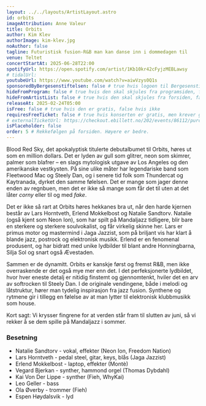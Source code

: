```yaml
---
layout: ../../layouts/ArtistLayout.astro
id: orbits
imageAttribution: Anne Valeur
title: Orbits
author: Kim Klev
authorImage: kim-klev.jpg
noAuthor: false
tagline: Futuristisk fusion-R&B man kan danse inn i dommedagen til
venue: Teltet
concertStartAt: 2025-06-28T22:00
spotifyUrl: https://open.spotify.com/artist/1Kb10kr42cFyjzMEBLawsy
# tidalUrl:
youtubeUrl: https://www.youtube.com/watch?v=aiwVzys0Q1s
sponsoredByBergesenstiftelsen: false # true hvis logoen til Bergesenstiftelsen skal vises, false hvis ikke
hideFromProgram: false # true hvis den skal skjules fra programsiden, false hvis den skal vises
hideFromArtistList: false # true hvis den skal skjules fra forsiden, false hvis den skal vises
releaseAt: 2025-02-24T05:00
isFree: false # true hvis den er gratis, false hvis ikke
requiresFreeTicket: false # true hvis konserten er gratis, men krever gratisbillett
# externalTicketUrl: https://checkout.ebillett.no/202/events/86112/purchase/setup
isPlaceholder: false
order: 5 # Rekkefølgen på forsiden. Høyere er bedre.
---
```


Blood Red Sky, det apokalyptisk titulerte debutalbumet til Orbits, høres ut som en million dollars. Det er lyden av gull som glitrer, neon som skimrer, palmer som blafrer – en slags mytologisk utgave av Los Angeles og den amerikanske vestkysten. På sine ulike måter har legendariske band som Fleetwood Mac og Steely Dan, og i senere tid folk som Thundercat og Kaytranada, dyrket den samme følelsen. Det er mange som jager denne enden av regnbuen, men det er ikke så mange som får det til uten at det låter _corny_ eller til og med _fake_.

Det er ikke så rart at Orbits høres hekkanes bra ut, når den harde kjernen består av Lars Horntveth, Erlend Mokkelbost og Natalie Sandtorv. Natalie (også kjent som Neon Ion), som har spilt på Mandaljazz tidligere, blir bare en sterkere og sterkere soulvokalist, og får virkelig skinne her. Lars er primus motor og mastermind i Jaga Jazzist, som på briljant vis har klart å blande jazz, postrock og elektronisk musikk. Erlend er en fenomenal produsent, og har bidratt med unike lydbilder til blant andre Honningbarna, Silja Sol og snart også Ævestaden.

Sammen er de dynamitt. Orbits er kanskje først og fremst R&B, men ikke overraskende er det også mye mer enn det. I det perfeksjonerte lydbildet, hvor hver eneste detalj er nitidig finstemt og gjennomtenkt, hviler det en arv av softrocken til Steely Dan. I de originale vendingene, både i melodi og låtstruktur, hører man tydelig inspirasjon fra jazz fusion. Synthene og rytmene gir i tillegg en følelse av at man lytter til elektronisk klubbmusikk som house.

Kort sagt: Vi krysser fingrene for at verden står fram til slutten av juni, så vi rekker å se dem spille på Mandaljazz i sommer.

### Besetning

- Natalie Sandtorv - vokal, effekter (Neon Ion, Freedom Nation)
- Lars Horntveth - pedal steel, gitar, keys, blås (Jaga Jazzist)
- Erlend Mokkelbost - laptop, effekter (Montè)
- Vegard Bjerkan - synther, hammond orgel (Thomas Dybdahl)
- Kai Von Der Lippe - synther (Fieh, WhyKai)
- Leo Geller - bass
- Ola Øverby - trommer (Fieh)
- Espen Høydalsvik - lyd
